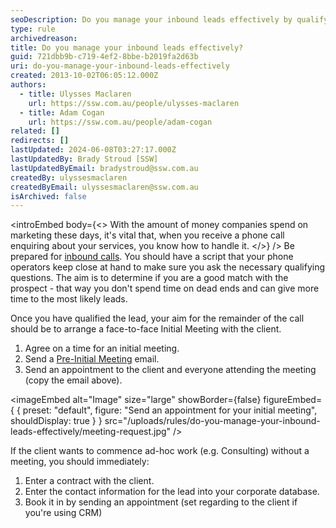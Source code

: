 ```yaml
---
seoDescription: Do you manage your inbound leads effectively by qualifying prospects and scheduling initial meetings to drive conversions?
type: rule
archivedreason:
title: Do you manage your inbound leads effectively?
guid: 721dbb9b-c719-4ef2-8bbe-b2019fa2d63b
uri: do-you-manage-your-inbound-leads-effectively
created: 2013-10-02T06:05:12.000Z
authors:
  - title: Ulysses Maclaren
    url: https://ssw.com.au/people/ulysses-maclaren
  - title: Adam Cogan
    url: https://ssw.com.au/people/adam-cogan
related: []
redirects: []
lastUpdated: 2024-06-08T03:27:17.000Z
lastUpdatedBy: Brady Stroud [SSW]
lastUpdatedByEmail: bradystroud@ssw.com.au
createdBy: ulyssesmaclaren
createdByEmail: ulyssesmaclaren@ssw.com.au
isArchived: false
---
```


<introEmbed
  body={<>
With the amount of money companies spend on marketing these days, it's vital that, when you receive a phone call enquiring about your services, you know how to handle it.
  </>}
/>
Be prepared for [inbound calls](/be-prepared-for-inbound-calls). You should have a script that your phone operators keep close at hand to make sure you ask the necessary qualifying questions. The aim is to determine if you are a good match with the prospect - that way you don't spend time on dead ends and can give more time to the most likely leads.

Once you have qualified the lead, your aim for the remainder of the call should be to arrange a face-to-face Initial Meeting with the client.

1. Agree on a time for an initial meeting.
2. Send a [Pre-Initial Meeting](BriefProposal-PreInitialMeeting.docx) email.
3. Send an appointment to the client and everyone attending the meeting (copy the email above).


<imageEmbed
  alt="Image"
  size="large"
  showBorder={false}
  figureEmbed={ {
    preset: "default",
    figure: "Send an appointment for your initial meeting",
    shouldDisplay: true
  } }
  src="/uploads/rules/do-you-manage-your-inbound-leads-effectively/meeting-request.jpg"
/>

If the client wants to commence ad-hoc work (e.g. Consulting) without a meeting, you should immediately:

1. Enter a contract with the client.
2. Enter the contact information for the lead into your corporate database.
3. Book it in by sending an appointment (set regarding to the client if you're using CRM)
